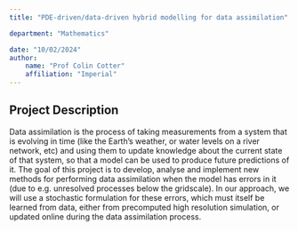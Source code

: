 ```yaml
---
title: "PDE-driven/data-driven hybrid modelling for data assimilation"

department: "Mathematics"

date: "10/02/2024"
author: 
    name: "Prof Colin Cotter"
    affiliation: "Imperial"
---
```

## Project Description

 Data assimilation is the process of taking measurements from a system that is evolving in time (like the Earth's weather, or water levels on a river network, etc) and using them to update knowledge about the current state of that system, so that a model can be used to produce future predictions of it. The goal of this project is to develop, analyse and implement new methods for performing data assimilation when the model has errors in it (due to e.g. unresolved processes below the gridscale). In our approach, we will use a stochastic formulation for these errors, which must itself be learned from data, either from precomputed high resolution simulation, or updated online during the data assimilation process.
